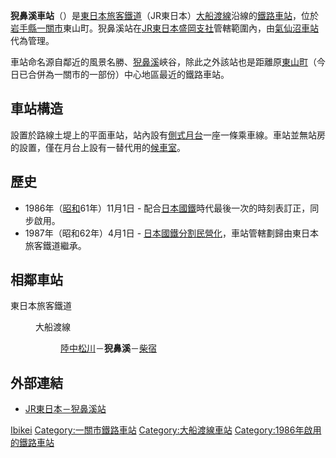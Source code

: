 {{noteTA
|T=zh-tw:猊鼻溪車站;zh-hk:猊鼻溪站;zh-cn:猊鼻溪站;
|1=zh-tw:猊鼻溪車站;zh-hk:猊鼻溪站;zh-cn:猊鼻溪站;
}}
{{日本車站資訊
|公司色 = #008000
|站名 = 猊鼻溪車站
|圖片 = JR_Geibikei_sta_001.jpg
|圖片說明 = 站房外觀
|日文原名 = 猊鼻渓
|平假名 = げいびけい
|羅馬拼音 = Geibikei
|電報略號 = ケイ
|所屬公司 = [[東日本旅客鐵道|東日本旅客鐵道]]（JR東日本）
|所屬路線 = {{Color|#ff6600|■}}[[大船渡線|大船渡線]]
|距離 = 23.3
|起站 = [[一之關車站|一之關]]
|前一站 = [[陸中松川車站|陸中松川]]
|前一站距離 = 2.0
|後一站距離 = 2.8
|後一站 = [[柴宿車站|柴宿]]
|所在地 = [[岩手縣|岩手縣]][[一關市|一關市]]東山町<br>長坂字町裏393
|車站構造 = 地面車站
|月台配置 = 1面1線
|啟用年月日 = 1986年（昭和61年）11月1日
|廢站年月日 = 
|備註 = [[無人站|無人站]]
}}
'''猊鼻溪車站'''（{{jpn|j=猊鼻渓駅|hg=げいびけいえき|rm=Geibikei eki|f=y}}）是[[東日本旅客鐵道|東日本旅客鐵道]]（JR東日本）[[大船渡線|大船渡線]]沿線的[[鐵路車站|鐵路車站]]，位於[[岩手縣|岩手縣]][[一關市|一關市]]東山町。猊鼻溪站在[[東日本旅客鐵道盛岡支社|JR東日本盛岡支社]]管轄範圍內，由[[氣仙沼車站|氣仙沼車站]]代為管理。

車站命名源自鄰近的風景名勝、[[猊鼻溪|猊鼻溪]]峽谷，除此之外該站也是距離原[[東山町|東山町]]（今日已合併為一關市的一部份）中心地區最近的鐵路車站。

==車站構造==
設置於路線土堤上的平面車站，站內設有[[側式月台|側式月台]]一座一條乘車線。車站並無站房的設置，僅在月台上設有一替代用的[[候車室|候車室]]。

==歷史==
*1986年（[[昭和|昭和]]61年）11月1日 - 配合[[日本國有鐵道|日本國鐵]]時代最後一次的時刻表訂正，同步啟用。
*1987年（昭和62年）4月1日 - [[日本國鐵分割民營化|日本國鐵分割民營化]]，車站管轄劃歸由東日本旅客鐵道繼承。

==相鄰車站==
; 東日本旅客鐵道
: {{Color|#ff6600|■}}大船渡線
::[[陸中松川站|陸中松川]]－'''猊鼻溪'''－[[柴宿站|柴宿]]

==外部連結==
*[http://www.jreast.co.jp/estation/station/info.aspx?StationCd=650 JR東日本－猊鼻溪站] {{Wayback|url=http://www.jreast.co.jp/estation/station/info.aspx?StationCd=650 |date=20171017134120 }}{{ja}}
{{大船渡線}}
{{coord|38|59|19.72|N|141|15|11.39|E|type:landmark|display=title}}
{{DEFAULTSORT:Geibikei}}
[[Category:日本鐵路車站_Ge|Ibikei]]
[[Category:一關市鐵路車站|Category:一關市鐵路車站]]
[[Category:大船渡線車站|Category:大船渡線車站]]
[[Category:1986年啟用的鐵路車站|Category:1986年啟用的鐵路車站]]